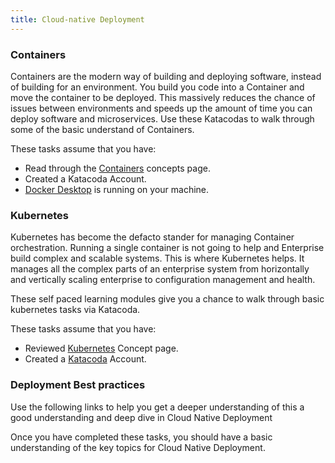 ```yaml
---
title: Cloud-native Deployment
---
```


### Containers

Containers are the modern way of building and deploying software, instead of building for an environment. You build you code into a Container and move the container to be deployed. This massively reduces the chance of issues between environments and speeds up the amount of time you can deploy software and microservices. Use these Katacodas to walk through some of the basic understand of Containers.

These tasks assume that you have:
 - Read through the [Containers](/concepts/containers) concepts page.
 - Created a <XLink to="https://www.katacoda.com/signup">Katacoda</XLink> Account.
 - [Docker Desktop](/enablement/prereqs) is running on your machine.

<ActivationPage content="containers" tileColor="bx--article-card--ibm">
</ActivationPage>

### Kubernetes

Kubernetes has become the defacto stander for managing Container orchestration. Running a single container is not going to help and Enterprise build complex and scalable systems. This is where Kubernetes helps. It manages all the complex parts of an enterprise system from horizontally and vertically scaling enterprise to configuration management and health.

These self paced learning modules  give you a chance to walk through basic kubernetes tasks via Katacoda.

These tasks assume that you have:
 - Reviewed [Kubernetes](/concepts/kubernetes) Concept page.
 - Created a [Katacoda](https://www.katacoda.com/signup) Account.

<ActivationPage content="kubernetes" tileColor="bx--article-card--ibm">
</ActivationPage>

### Deployment Best practices

Use the following links to help you get a deeper understanding of this a good understanding and deep dive in Cloud Native Deployment

<ActivationPage content="cndp">
</ActivationPage>

Once you have completed these tasks, you should have a basic understanding of the key topics for Cloud Native Deployment.


